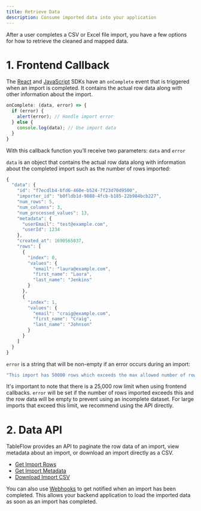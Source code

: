 ```yaml
---
title: Retrieve Data
description: Consume imported data into your application
---
```


After a user completes a CSV or Excel file import, you have a few options for how to retrieve the cleaned and mapped data.

# 1. Frontend Callback

The [React](https://www.npmjs.com/package/@tableflow/react) and [JavaScript](https://www.npmjs.com/package/@tableflow/js) SDKs have an `onComplete` event that is triggered when an import is completed. It contains the actual row data along with other information about the import.
```javascript
onComplete: (data, error) => {
  if (error) {
    alert(error); // Handle import error
  } else {
    console.log(data); // Use import data
  }
}
```

With this callback function you’ll receive two parameters: `data` and `error`

`data` is an object that contains the actual row data along with information about the completed import such as the number of rows imported:
```javascript
{
  "data": {
    "id": "f7ecdlb4-bfd6-460e-b524-7f23d70d9500",
    "importer_id": "b0fldb1d-9888-4fcb-b185-22b984bcb227",
    "num_rows": 5,
    "num_columns": 3,
    "num_processed_values": 13,
    "metadata": {
      "userEmail": "test@example.com",
      "userId": 1234
    },
    "created_at": 1690565037,
    "rows": [
      {
        "index": 0,
        "values": {
          "email": "laura@example.com",
          "first_name": "Laura",
          "last_name": "Jenkins"
        }
      },
      {
        "index": 1,
        "values": {
          "email": "craig@example.com",
          "first_name": "Craig",
          "last_name": "Johnson"
        }
      }
    ]
  }
}
```

`error` is a string that will be non-empty if an error occurs during an import:
```javascript
"This import has 50000 rows which exceeds the max allowed number of rows for frontend callback (25000). Use the API to retrieve the data."
```

It's important to note that there is a 25,000 row limit when using frontend callbacks. `error` will be set if the number of rows imported exceeds this and the row data will be empty to prevent using an incomplete dataset. For large imports that exceed this limit, we recommend using the API directly.


# 2. Data API

TableFlow provides an API to paginate the row data of an import, view metadata about an import, or download an import directly as a CSV.

- [Get Import Rows](https://tableflow.com/docs/api-reference/get-import-rows)
- [Get Import Metadata](https://tableflow.com/docs/api-reference/get-import)
- [Download Import CSV](https://tableflow.com/docs/api-reference/download-import)

You can also use [Webhooks](https://tableflow.com/docs/webhooks) to get notified when an import has been completed. This allows your backend application to load the imported data as soon as an import has completed.
